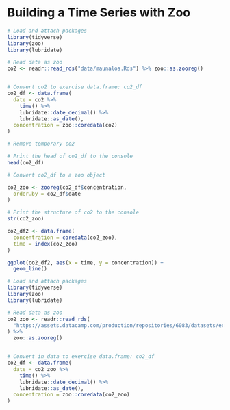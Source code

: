 # Building a Time Series with Zoo

```r
# Load and attach packages
library(tidyverse)
library(zoo)
library(lubridate)

# Read data as zoo
co2 <- readr::read_rds("data/maunaloa.Rds") %>% zoo::as.zooreg()


# Convert co2 to exercise data.frame: co2_df
co2_df <- data.frame(
  date = co2 %>%
    time() %>%
    lubridate::date_decimal() %>%
    lubridate::as_date(),
  concentration = zoo::coredata(co2)
)

# Remove temporary co2
```


```r
# Print the head of co2_df to the console
head(co2_df)

# Convert co2_df to a zoo object

co2_zoo <- zooreg(co2_df$concentration,
  order.by = co2_df$date
)

# Print the structure of co2 to the console
str(co2_zoo)
```


```r
co2_df2 <- data.frame(
  concentration = coredata(co2_zoo),
  time = index(co2_zoo)
)

ggplot(co2_df2, aes(x = time, y = concentration)) +
  geom_line()
```


```r
# Load and attach packages
library(tidyverse)
library(zoo)
library(lubridate)

# Read data as zoo
co2_zoo <- readr::read_rds(
  "https://assets.datacamp.com/production/repositories/6083/datasets/ec6e063864080ba3dd9beae78390781afa6551d4/maunaloa.Rds"
) %>%
  zoo::as.zooreg()


# Convert in_data to exercise data.frame: co2_df
co2_df <- data.frame(
  date = co2_zoo %>%
    time() %>%
    lubridate::date_decimal() %>%
    lubridate::as_date(),
  concentration = zoo::coredata(co2_zoo)
)
```
